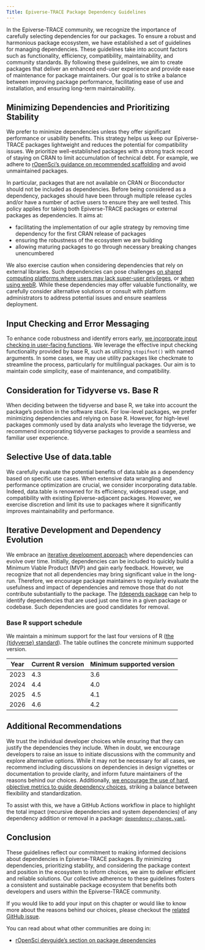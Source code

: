 ```yaml
---
Title: Epiverse-TRACE Package Dependency Guidelines
---
```


In the Epiverse-TRACE community, we recognize the importance of carefully selecting dependencies for our packages. To ensure a robust and harmonious package ecosystem, we have established a set of guidelines for managing dependencies. These guidelines take into account factors such as functionality, efficiency, compatibility, maintainability, and community standards. By following these guidelines, we aim to create packages that deliver an enhanced end-user experience and provide ease of maintenance for package maintainers. Our goal is to strike a balance between improving package performance, facilitating ease of use and installation, and ensuring long-term maintainability.

## Minimizing Dependencies and Prioritizing Stability

We prefer to minimize dependencies unless they offer significant performance or usability benefits. This strategy helps us keep our Epiverse-TRACE packages lightweight and reduces the potential for compatibility issues. We prioritize well-established packages with a strong track record of staying on CRAN to limit accumulation of technical debt. For example, we adhere to [rOpenSci's guidance on recommended scaffolding](https://devguide.ropensci.org/building.html#recommended-scaffolding) and avoid unmaintained packages.

In particular, packages that are not available on CRAN or Bioconductor should not be included as dependencies. Before being considered as a dependency, packages should have been through multiple release cycles and/or have a number of active users to ensure they are well tested.
This policy applies for taking both Epiverse-TRACE packages or external packages as dependencies.
It aims at:

- facilitating the implementation of our agile strategy by removing time dependency for the first CRAN release of packages
- ensuring the robustness of the ecosystem we are building
- allowing maturing packages to go through necessary breaking changes unencumbered

We also exercise caution when considering dependencies that rely on external libraries. Such dependencies can pose challenges [on shared computing platforms where users may lack super-user privileges](https://twitter.com/groundwalkergmb/status/1350336844022521857), or [when using webR](https://www.tidyverse.org/blog/2023/08/webr-0-2-0/#webassembly-system-libraries-for-r-packages). While these dependencies may offer valuable functionality, we carefully consider alternative solutions or consult with platform administrators to address potential issues and ensure seamless deployment.

## Input Checking and Error Messaging

To enhance code robustness and identify errors early, [we incorporate input checking in user-facing functions](https://blog.r-hub.io/2022/03/10/input-checking/). We leverage the effective input checking functionality provided by base R, such as utilizing `stopifnot()` with named arguments. In some cases, we may use utility packages like checkmate to streamline the process, particularly for multilingual packages. Our aim is to maintain code simplicity, ease of maintenance, and compatibility.

## Consideration for Tidyverse vs. Base R

When deciding between the tidyverse and base R, we take into account the package's position in the software stack. For low-level packages, we prefer minimizing dependencies and relying on base R. However, for high-level packages commonly used by data analysts who leverage the tidyverse, we recommend incorporating tidyverse packages to provide a seamless and familiar user experience.

## Selective Use of data.table

We carefully evaluate the potential benefits of data.table as a dependency based on specific use cases. When extensive data wrangling and performance optimization are crucial, we consider incorporating data.table. Indeed, data.table is renowned for its efficiency, widespread usage, and compatibility with existing Epiverse-adjacent packages. However, we exercise discretion and limit its use to packages where it significantly improves maintainability and performance.

## Iterative Development and Dependency Evolution

We embrace an [iterative development approach](principles.html#lean-and-agile-collaboration-framework) where dependencies can evolve over time. Initially, dependencies can be included to quickly build a Minimum Viable Product (MVP) and gain early feedback. However, we recognize that not all dependencies may bring significant value in the long-run. Therefore, we encourage package maintainers to regularly evaluate the usefulness and impact of dependencies and remove those that do not contribute substantially to the package. The [itdepends package](https://github.com/r-lib/itdepends) can help to identify dependencies that are used just one time in a given package or codebase. Such dependencies are good candidates for removal.

### Base R support schedule

We maintain a minimum support for the last four versions of R ([the {tidyverse} standard](https://www.tidyverse.org/blog/2019/04/r-version-support/)). The table outlines the concrete minimum supported version.

| Year | Current R version | Minimum supported version |
|------|-------------------|---------------------------|
| 2023 | 4.3               | 3.6                       |
| 2024 | 4.4               | 4.0                       |
| 2025 | 4.5               | 4.1                       |
| 2026 | 4.6               | 4.2                       |

## Additional Recommendations

We trust the individual developer choices while ensuring that they can justify the dependencies they include. When in doubt, we encourage developers to raise an issue to initiate discussions with the community and explore alternative options. While it may not be necessary for all cases, we recommend including discussions on dependencies in design vignettes or documentation to provide clarity, and inform future maintainers of the reasons behind our choices. Additionally, [we encourage the use of hard, objective metrics to guide dependency choices](https://www.tidyverse.org/blog/2019/05/itdepends/), striking a balance between flexibility and standardization.

To assist with this, we have a GitHub Actions workflow in place to highlight the total impact (recursive dependencies and system dependencies) of any dependency addition or removal in a package: [`dependency-change.yaml`](https://github.com/epiverse-trace/packagetemplate/blob/main/.github/workflows/dependency-change.yaml).

## Conclusion

These guidelines reflect our commitment to making informed decisions about dependencies in Epiverse-TRACE packages. By minimizing dependencies, prioritizing stability, and considering the package context and position in the ecosystem to inform choices, we aim to deliver efficient and reliable solutions. Our collective adherence to these guidelines fosters a consistent and sustainable package ecosystem that benefits both developers and users within the Epiverse-TRACE community.

::: {.callout-tip title="Continue the discussion"}

If you would like to add your input on this chapter or would like to know more about the reasons behind our choices, please checkout the [related GitHub issue](https://github.com/epiverse-trace/blueprints/issues/7).

:::

::: {.callout-tip title="Additional resources"}

You can read about what other communities are doing in:

- [rOpenSci devguide's section on package dependencies](https://devguide.ropensci.org/building.html#pkgdependencies)

:::
